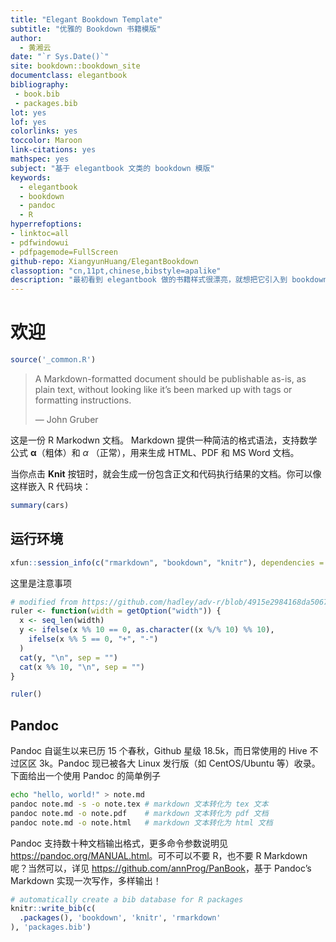 ```yaml
--- 
title: "Elegant Bookdown Template"
subtitle: "优雅的 Bookdown 书籍模版"
author: 
  - 黄湘云
date: "`r Sys.Date()`"
site: bookdown::bookdown_site
documentclass: elegantbook
bibliography: 
 - book.bib
 - packages.bib
lot: yes
lof: yes
colorlinks: yes
toccolor: Maroon
link-citations: yes
mathspec: yes
subject: "基于 elegantbook 文类的 bookdown 模版"
keywords:
  - elegantbook
  - bookdown
  - pandoc
  - R
hyperrefoptions:
- linktoc=all
- pdfwindowui
- pdfpagemode=FullScreen
github-repo: XiangyunHuang/ElegantBookdown
classoption: "cn,11pt,chinese,bibstyle=apalike"
description: "最初看到 elegantbook 做的书籍样式很漂亮，就想把它引入到 bookdown 中，遂定制了此模版。在此基础上，做了迁移和扩展的工作，融合了 LaTeX (精美)、Pandoc (简洁) 和 R (强大) 的特性。This is a bookdown template based on ElegantBook. The output format for this template is bookdown::gitbook and bookdown::pdf_book."
---
```


\mainmatter

# 欢迎 {#welcome}

```r
source('_common.R')
```

> A Markdown-formatted document should be publishable as-is, as plain text, without looking like it’s been marked up with tags or formatting instructions.  
> 
> --- John Gruber

这是一份 R Markodwn 文档。 Markdown 提供一种简洁的格式语法，支持数学公式 $\bm{\alpha}$（粗体）和 $\alpha$ （正常），用来生成 HTML、PDF 和 MS Word 文档。

当你点击 **Knit** 按钮时，就会生成一份包含正文和代码执行结果的文档。你可以像这样嵌入 R 代码块：

```r
summary(cars)
```

## 运行环境 {#session-info}

```r
xfun::session_info(c("rmarkdown", "bookdown", "knitr"), dependencies = FALSE)
```

:::: rmdnote
这里是注意事项
::::

```r
# modified from https://github.com/hadley/adv-r/blob/4915e2984168da50671491db238d351e5590c07b/Introduction.Rmd#L264
ruler <- function(width = getOption("width")) {
  x <- seq_len(width)
  y <- ifelse(x %% 10 == 0, as.character((x %/% 10) %% 10),
    ifelse(x %% 5 == 0, "+", "-")
  )
  cat(y, "\n", sep = "")
  cat(x %% 10, "\n", sep = "")
}
```
```r
ruler()
```

## Pandoc 

Pandoc 自诞生以来已历 15 个春秋，Github 星级 18.5k，而日常使用的 Hive 不过区区 3k。Pandoc 现已被各大 Linux 发行版（如 CentOS/Ubuntu 等）收录。下面给出一个使用 Pandoc 的简单例子

```bash
echo "hello, world!" > note.md
pandoc note.md -s -o note.tex # markdown 文本转化为 tex 文本
pandoc note.md -o note.pdf    # markdown 文本转化为 pdf 文档
pandoc note.md -o note.html   # markdown 文本转化为 html 文档
```

Pandoc 支持数十种文档输出格式，更多命令参数说明见 <https://pandoc.org/MANUAL.html>。可不可以不要 R，也不要 R Markdown 呢？当然可以，详见 <https://github.com/annProg/PanBook>，基于 Pandoc's Markdown 实现一次写作，多样输出！

```r
# automatically create a bib database for R packages
knitr::write_bib(c(
  .packages(), 'bookdown', 'knitr', 'rmarkdown'
), 'packages.bib')
```
